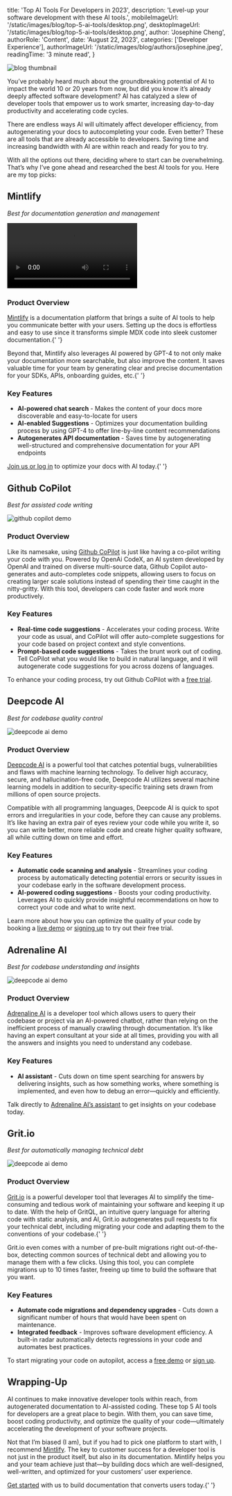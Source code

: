 
  title: 'Top AI Tools For Developers in 2023',
  description: 'Level-up your software development with these AI tools.',
  mobileImageUrl: '/static/images/blog/top-5-ai-tools/desktop.png',
  desktopImageUrl: '/static/images/blog/top-5-ai-tools/desktop.png',
  author: 'Josephine Cheng',
  authorRole: 'Content',
  date: 'August 22, 2023',
  categories: ['Developer Experience'],
  authorImageUrl: '/static/images/blog/authors/josephine.jpeg',
  readingTime: '3 minute read',
}


<img
  src="/static/images/blog/top-5-ai-tools/desktop.png"
  alt="blog thumbnail"
  className="w-full rounded-md"
/>

You’ve probably heard much about the groundbreaking potential of AI to impact the world 10 or 20 years from now, but did you know it’s already deeply affected software development? AI has catalyzed a slew of developer tools that empower us to work smarter, increasing day-to-day productivity and accelerating code cycles.

There are endless ways AI will ultimately affect developer efficiency, from autogenerating your docs to autocompleting your code. Even better? These are all tools that are already accessible to developers. Saving time and increasing bandwidth with AI are within reach and ready for you to try.

With all the options out there, deciding where to start can be overwhelming. That’s why I’ve gone ahead and researched the best AI tools for you. Here are my top picks:

## Mintlify

_Best for documentation generation and management_

<video className="w-full" controls>
  <source src="/static/images/blog/chat/flatfile.mp4" type="video/mp4" />
</video>

### Product Overview

[Mintlify](https://mintlify.com) is a documentation platform that brings a suite of AI tools to help you communicate
better with your users. Setting up the docs is effortless and easy to use since it
transforms simple MDX code into sleek customer documentation.{' '}

Beyond that, Mintlify
also leverages AI powered by GPT-4 to not only make your documentation more searchable,
but also improve the content. It saves valuable time for your team by generating
clear and precise documentation for your SDKs, APIs, onboarding guides, etc.{' '}

### Key Features

- **AI-powered chat search** - Makes the content of your docs more discoverable and easy-to-locate for users
- **AI-enabled Suggestions** - Optimizes your documentation building process by using GPT-4 to offer line-by-line content recommendations
- **Autogenerates API documentation** - Saves time by autogenerating well-structured and comprehensive documentation for your API endpoints

[Join us or log in](https://mintlify.com/start) to optimize your docs with AI today.{' '}

## Github CoPilot

_Best for assisted code writing_

<img
  src="/static/images/blog/top-5-ai-tools/copilot.gif"
  alt="github copilot demo"
  className="w-full rounded-md"
/>

### Product Overview

Like its namesake, using [Github CoPilot](https://github.com/features/copilot) is just like having a co-pilot writing your code with you. Powered by OpenAi CodeX, an AI system developed by OpenAI and trained on diverse multi-source data, Github Copilot auto-generates and auto-completes code snippets, allowing users to focus on creating larger scale solutions instead of spending their time caught in the nitty-gritty. With this tool, developers can code faster and work more productively.

### Key Features

- **Real-time code suggestions** - Accelerates your coding process. Write your code as usual, and CoPilot will offer auto-complete suggestions for your code based on project context and style conventions.
- **Prompt-based code suggestions** - Takes the brunt work out of coding. Tell CoPilot what you would like to build in natural language, and it will autogenerate code suggestions for you across dozens of languages.

To enhance your coding process, try out Github CoPilot with a [free trial](https://github.com/features/copilot).

## Deepcode AI

_Best for codebase quality control_

<img
  src="/static/images/blog/top-5-ai-tools/deepcode.gif"
  alt="deepcode ai demo"
  className="w-full rounded-md"
/>

### Product Overview

[Deepcode AI](https://snyk.io/platform/deepcode-ai/) is a powerful tool that catches potential bugs, vulnerabilities and flaws with
machine learning technology. To deliver high accuracy, secure, and hallucination-free
code, Deepcode AI utilizes several machine learning models in addition to security-specific
training sets drawn from millions of open source projects.

Compatible with all programming languages, Deepcode AI is quick to spot errors and irregularities in your code, before they can cause any problems. It’s like having an extra pair of eyes review your code while you write it, so you can write better, more reliable code and create higher quality software, all while cutting down on time and effort.

### Key Features

- **Automatic code scanning and analysis** - Streamlines your coding process by automatically detecting potential errors or security issues in your codebase early in the software development process.
- **AI-powered coding suggestions** - Boosts your coding productivity. Leverages AI to quickly provide insightful recommendations on how to correct your code and what to write next.

Learn more about how you can optimize the quality of your code by booking a [live demo](https://snyk.io/schedule-a-demo/) or [signing up](https://app.snyk.io/login) to try out their free trial.

## Adrenaline AI

_Best for codebase understanding and insights_

<img
  src="/static/images/blog/top-5-ai-tools/adrenaline.gif"
  alt="deepcode ai demo"
  className="w-full rounded-md"
/>

### Product Overview

[Adrenaline AI](https://useadrenaline.com/) is a developer tool which allows users to query their codebase or project via
an AI-powered chatbot, rather than relying on the inefficient process of manually
crawling through documentation. It’s like having an expert consultant at your side
at all times, providing you with all the answers and insights you need to understand
any codebase.

### Key Features

- **AI assistant** - Cuts down on time spent searching for answers by delivering insights, such as how something works, where something is implemented, and even how to debug an error—quickly and efficiently.

Talk directly to [Adrenaline AI’s assistant](https://useadrenaline.com/app) to get insights on your codebase today.

## Grit.io

_Best for automatically managing technical debt_

<img
  src="/static/images/blog/top-5-ai-tools/grit.webp"
  alt="deepcode ai demo"
  className="w-full rounded-md"
/>

### Product Overview

[Grit.io](​http://grit.io/) is a powerful developer tool that leverages AI to simplify the time-consuming
and tedious work of maintaining your software and keeping it up to date. With the
help of GritQL, an intuitive query language for altering code with static analysis,
and AI, Grit.io autogenerates pull requests to fix your technical debt, including
migrating your code and adapting them to the conventions of your codebase.{' '}

Grit.io even comes with a number of pre-built migrations right out-of-the-box, detecting common sources of technical debt and allowing you to manage them with a few clicks. Using this tool, you can complete migrations up to 10 times faster, freeing up time to build the software that you want.

### Key Features

- **Automate code migrations and dependency upgrades** - Cuts down a significant number of hours that would have been spent on maintenance.
- **Integrated feedback** - Improves software development efficiency. A built-in radar automatically detects regressions in your code and automates best practices.

To start migrating your code on autopilot, access a [free demo](https://app.reclaim.ai/m/morgante/demo) or [sign up](https://www.grit.io/register).

## Wrapping-Up

AI continues to make innovative developer tools within reach, from autogenerated documentation to AI-assisted coding. These top 5 AI tools for developers are a great place to begin. With them, you can save time, boost coding productivity, and optimize the quality of your code—ultimately accelerating the development of your software projects.

Not that I’m biased (I am), but if you had to pick one platform to start with, I recommend [Mintlify](https://mintlify.com). The key to customer success for a developer tool is not just in the product itself, but also in its documentation. Mintlify helps you and your team achieve just that—by building docs which are well-designed, well-written, and optimized for your customers’ user experience.

[Get started](https://mintlify.com/start?utm_campaign=top_ai_tools&utm_medium=blog&utm_source=mintlify) with us to build documentation that converts users today.{' '}

